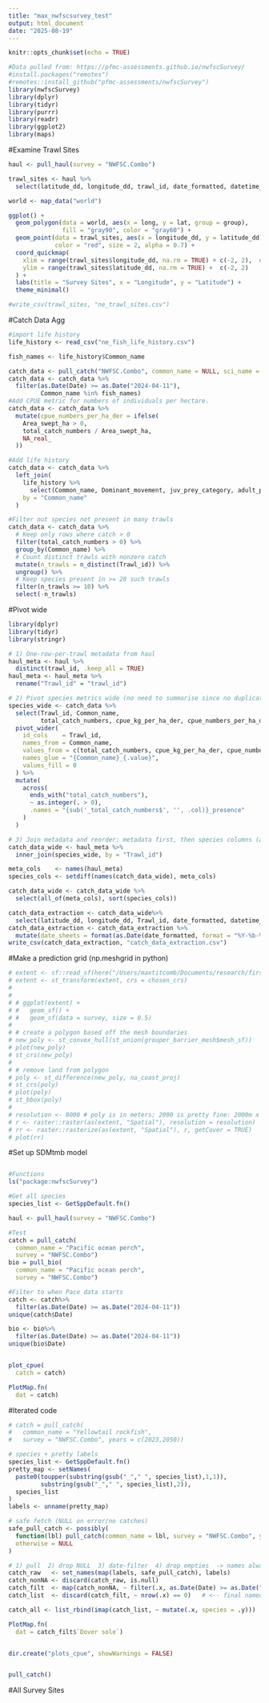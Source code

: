 ```yaml
---
title: "max_nwfscsurvey_test"
output: html_document
date: "2025-08-19"
---
```


```r
knitr::opts_chunk$set(echo = TRUE)
```

```r
#Data pulled from: https://pfmc-assessments.github.io/nwfscSurvey/
#install.packages("remotes")
#remotes::install_github("pfmc-assessments/nwfscSurvey")
library(nwfscSurvey)
library(dplyr)
library(tidyr)
library(purrr)
library(readr)
library(ggplot2)
library(maps)
```

#Examine Trawl Sites
```r
haul <- pull_haul(survey = "NWFSC.Combo")

trawl_sites <- haul %>%
  select(latitude_dd, longitude_dd, trawl_id, date_formatted, datetime_utc_iso)

world <- map_data("world")

ggplot() +
  geom_polygon(data = world, aes(x = long, y = lat, group = group),
               fill = "gray90", color = "gray60") +
  geom_point(data = trawl_sites, aes(x = longitude_dd, y = latitude_dd),
             color = "red", size = 2, alpha = 0.7) +
  coord_quickmap(
    xlim = range(trawl_sites$longitude_dd, na.rm = TRUE) + c(-2, 2),  # add buffer
    ylim = range(trawl_sites$latitude_dd, na.rm = TRUE) +  c(-2, 2)
  ) +
  labs(title = "Survey Sites", x = "Longitude", y = "Latitude") +
  theme_minimal()

#write_csv(trawl_sites, "ne_trawl_sites.csv")
```


#Catch Data Agg
```r
#import life history
life_history <- read_csv("ne_fish_life_history.csv")

fish_names <- life_history$Common_name

catch_data <- pull_catch("NWFSC.Combo", common_name = NULL, sci_name = NULL, years = c(2023, 2050))
catch_data <- catch_data %>%
  filter(as.Date(Date) >= as.Date("2024-04-11"),
         Common_name %in% fish_names)
#Add CPUE metric for numbers of individuals per hectare.
catch_data <- catch_data %>%
  mutate(cpue_numbers_per_ha_der = ifelse(
    Area_swept_ha > 0,
    total_catch_numbers / Area_swept_ha,
    NA_real_
  ))

#Add life history
catch_data <- catch_data %>%
  left_join(
    life_history %>% 
      select(Common_name, Dominant_movement, juv_prey_category, adult_prey_category),
    by = "Common_name"
  )

#Filter out species not present in many trawls
catch_data <- catch_data %>%
  # Keep only rows where catch > 0
  filter(total_catch_numbers > 0) %>%
  group_by(Common_name) %>%
  # Count distinct trawls with nonzero catch
  mutate(n_trawls = n_distinct(Trawl_id)) %>%
  ungroup() %>%
  # Keep species present in >= 20 such trawls
  filter(n_trawls >= 10) %>%
  select(-n_trawls)

```

#Pivot wide
```r
library(dplyr)
library(tidyr)
library(stringr)

# 1) One-row-per-trawl metadata from haul
haul_meta <- haul %>%
  distinct(trawl_id, .keep_all = TRUE)
haul_meta <- haul_meta %>%
  rename("Trawl_id" = "trawl_id")

# 2) Pivot species metrics wide (no need to summarise since no duplicates per trawl/species)
species_wide <- catch_data %>%
  select(Trawl_id, Common_name,
         total_catch_numbers, cpue_kg_per_ha_der, cpue_numbers_per_ha_der) %>%
  pivot_wider(
    id_cols    = Trawl_id,
    names_from = Common_name,
    values_from = c(total_catch_numbers, cpue_kg_per_ha_der, cpue_numbers_per_ha_der),
    names_glue = "{Common_name}_{.value}",
    values_fill = 0
  ) %>%
  mutate(
    across(
      ends_with("total_catch_numbers"),
      ~ as.integer(. > 0),
      .names = "{sub('_total_catch_numbers$', '', .col)}_presence"
    )
  )

# 3) Join metadata and reorder: metadata first, then species columns (alphabetized)
catch_data_wide <- haul_meta %>%
  inner_join(species_wide, by = "Trawl_id")

meta_cols    <- names(haul_meta)
species_cols <- setdiff(names(catch_data_wide), meta_cols)

catch_data_wide <- catch_data_wide %>%
  select(all_of(meta_cols), sort(species_cols))

catch_data_extraction <- catch_data_wide%>%
  select(latitude_dd, longitude_dd, Trawl_id, date_formatted, datetime_utc_iso)
catch_data_extraction <- catch_data_extraction %>%
  mutate(date_sheets = format(as.Date(date_formatted, format = "%Y-%b-%d"), "%Y-%m-%d"))
write_csv(catch_data_extraction, "catch_data_extraction.csv")

```





#Make a prediction grid (np.meshgrid in python)
```r
# extent <- sf::read_sf(here("/Users/maxtitcomb/Documents/research/first_year_project/code_v2/data/gis_data_raw/tnc_habitat_extent_caribbean/tnc_habitat_extent_caribbean.shp"))
# extent <- st_transform(extent, crs = chosen_crs)
# 
# 
# # ggplot(extent) +
# #   geom_sf() +
# #   geom_sf(data = survey, size = 0.5)
# 
# # create a polygon based off the mesh boundaries
# new_poly <- st_convex_hull(st_union(grouper_barrier_mesh$mesh_sf))
# plot(new_poly)
# st_crs(new_poly)
# 
# # remove land from polygon
# poly <- st_difference(new_poly, na_coast_proj)
# st_crs(poly) 
# plot(poly)
# st_bbox(poly)
# 
# resolution <- 8000 # poly is in meters; 2000 is pretty fine: 2000m x 2000m = 4 km2
# r <- raster::raster(as(extent, "Spatial"), resolution = resolution)
# rr <- raster::rasterize(as(extent, "Spatial"), r, getCover = TRUE)
# plot(rr)
```


#Set up SDMtmb model
```r

```




##################################################################################################


```r

#Functions
ls("package:nwfscSurvey")

#Get all species
species_list <- GetSppDefault.fn()

haul <- pull_haul(survey = "NWFSC.Combo")

#Test
catch = pull_catch(
  common_name = "Pacific ocean perch", 
  survey = "NWFSC.Combo")
bio = pull_bio(
  common_name = "Pacific ocean perch", 
  survey = "NWFSC.Combo")

#Filter to when Pace data starts
catch <- catch%>%
  filter(as.Date(Date) >= as.Date("2024-04-11"))
unique(catch$Date)

bio <- bio%>%
  filter(as.Date(Date) >= as.Date("2024-04-11"))
unique(bio$Date)


plot_cpue(
  catch = catch)

PlotMap.fn(
  dat = catch)
```
#Iterated code
```r
# catch = pull_catch(
#   common_name = "Yellowtail rockfish", 
#   survey = "NWFSC.Combo", years = c(2023,2050))

# species + pretty labels
species_list <- GetSppDefault.fn()
pretty_map <- setNames(
  paste0(toupper(substring(gsub("_"," ", species_list),1,1)),
         substring(gsub("_"," ", species_list),2)),
  species_list
)
labels <- unname(pretty_map)

# safe fetch (NULL on error/no catches)
safe_pull_catch <- possibly(
  function(lbl) pull_catch(common_name = lbl, survey = "NWFSC.Combo", years = c(2023, 2050)),
  otherwise = NULL
)

# 1) pull  2) drop NULL  3) date-filter  4) drop empties  -> names always in sync
catch_raw   <- set_names(map(labels, safe_pull_catch), labels)
catch_nonNA <- discard(catch_raw, is.null)
catch_filt  <- map(catch_nonNA, ~ filter(.x, as.Date(Date) >= as.Date("2024-04-11")))
catch_list  <- discard(catch_filt, ~ nrow(.x) == 0)   # <-- final named list

catch_all <- list_rbind(imap(catch_list, ~ mutate(.x, species = .y)))

PlotMap.fn(
  dat = catch_filt$`Dover sole`)


dir.create("plots_cpue", showWarnings = FALSE)


pull_catch()
```





#All Survey Sites






